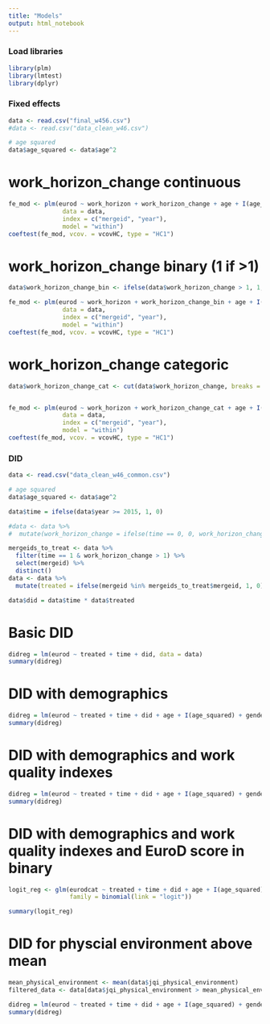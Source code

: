 ```yaml
---
title: "Models"
output: html_notebook
---
```


### Load libraries

```r
library(plm)
library(lmtest)
library(dplyr)
```

### Fixed effects

```r
data <- read.csv("final_w456.csv")
#data <- read.csv("data_clean_w46.csv")
```

```r
# age squared
data$age_squared <- data$age^2
```

# work_horizon_change continuous

```r
fe_mod <- plm(eurod ~ work_horizon + work_horizon_change + age + I(age_squared) + partnerinhh + nb_children + gender + yrseducation, #+ jqi_monthly_earnings + jqi_skills_discretion + jqi_social_environment + jqi_physical_environment + jqi_intensity + jqi_prospects + jqi_working_time_quality + factor(country) + factor(isco),
               data = data,
               index = c("mergeid", "year"),
               model = "within")
coeftest(fe_mod, vcov. = vcovHC, type = "HC1")
```

# work_horizon_change binary (1 if >1)

```r
data$work_horizon_change_bin <- ifelse(data$work_horizon_change > 1, 1, 0)

fe_mod <- plm(eurod ~ work_horizon + work_horizon_change_bin + age + I(age_squared) + partnerinhh + nb_children + gender + yrseducation, #+ jqi_monthly_earnings + jqi_skills_discretion + jqi_social_environment + jqi_physical_environment + jqi_intensity + jqi_prospects + jqi_working_time_quality + factor(isco) + factor(country),
               data = data,
               index = c("mergeid", "year"),
               model = "within")
coeftest(fe_mod, vcov. = vcovHC, type = "HC1")
```

# work_horizon_change categoric

```r
data$work_horizon_change_cat <- cut(data$work_horizon_change, breaks = c(-Inf, 0, 1, 2, Inf), labels = c("0", "<1", "<2", "2+"), include.lowest = TRUE)


fe_mod <- plm(eurod ~ work_horizon + work_horizon_change_cat + age + I(age_squared) + partnerinhh + nb_children + gender + yrseducation + jqi_monthly_earnings + jqi_skills_discretion + jqi_social_environment + jqi_physical_environment + jqi_intensity + jqi_prospects + jqi_working_time_quality + factor(country) + factor(isco),
               data = data,
               index = c("mergeid", "year"),
               model = "within")
coeftest(fe_mod, vcov. = vcovHC, type = "HC1")
```



### DID

```r
data <- read.csv("data_clean_w46_common.csv")
```

```r
# age squared
data$age_squared <- data$age^2
```

```r
data$time = ifelse(data$year >= 2015, 1, 0)

#data <- data %>%
#  mutate(work_horizon_change = ifelse(time == 0, 0, work_horizon_change))

mergeids_to_treat <- data %>%
  filter(time == 1 & work_horizon_change > 1) %>%
  select(mergeid) %>%
  distinct()
data <- data %>%
  mutate(treated = ifelse(mergeid %in% mergeids_to_treat$mergeid, 1, 0))

data$did = data$time * data$treated
```

# Basic DID

```r
didreg = lm(eurod ~ treated + time + did, data = data)
summary(didreg)
```

# DID with demographics

```r
didreg = lm(eurod ~ treated + time + did + age + I(age_squared) + gender + nb_children + partnerinhh + yrseducation + work_horizon + work_horizon_change, data = data)
summary(didreg)
```

# DID with demographics and work quality indexes

```r
didreg = lm(eurod ~ treated + time + did + age + I(age_squared) + gender + nb_children + partnerinhh + yrseducation + work_horizon + work_horizon_change + jqi_monthly_earnings + jqi_skills_discretion + jqi_social_environment + jqi_physical_environment + jqi_intensity + jqi_prospects + jqi_working_time_quality, data = data)
summary(didreg)
```

# DID with demographics and work quality indexes and EuroD score in binary

```r
logit_reg <- glm(eurodcat ~ treated + time + did + age + I(age_squared) + gender + nb_children + partnerinhh + yrseducation + work_horizon + work_horizon_change + jqi_monthly_earnings + jqi_skills_discretion + jqi_social_environment + jqi_physical_environment + jqi_intensity + jqi_prospects + jqi_working_time_quality, data = data,
                 family = binomial(link = "logit"))

summary(logit_reg)
```

# DID for physcial environment above mean

```r
mean_physical_environment <- mean(data$jqi_physical_environment)
filtered_data <- data[data$jqi_physical_environment > mean_physical_environment, ]

didreg = lm(eurod ~ treated + time + did + age + I(age_squared) + gender + nb_children + partnerinhh + yrseducation + work_horizon + jqi_monthly_earnings + jqi_skills_discretion + jqi_social_environment + jqi_intensity + jqi_prospects + jqi_working_time_quality, data = filtered_data)
summary(didreg)
```
